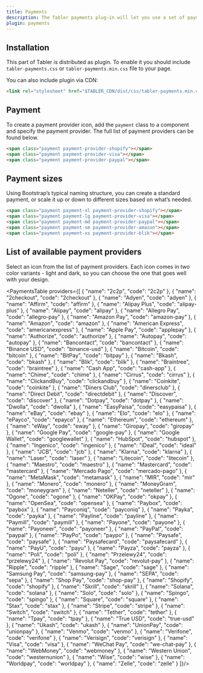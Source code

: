 ```yaml
---
title: Payments
description: The Tabler payments plug-in will let you use a set of payment provider icons to facilitate the payment process and make it more-user friendly.
plugin: payments
---
```


## Installation

This part of Tabler is distributed as plugin. To enable it you should include `tabler-payments.css` or `tabler-payments.min.css` file to your page.

You can also include plugin via CDN:

```html
<link rel="stylesheet" href="$TABLER_CDN/dist/css/tabler-payments.min.css">
```

## Payment

To create a payment provider icon, add the `payment` class to a component and specify the payment provider. The full list of payment providers can be found below.

```html example plugins="payments" separated centered background="bg-light"
<span class="payment payment-provider-shopify"></span>
<span class="payment payment-provider-visa"></span>
<span class="payment payment-provider-paypal"></span>
```

## Payment sizes

Using Bootstrap’s typical naming structure, you can create a standard payment, or scale it up or down to different sizes based on what’s needed.

```html example plugins="payments" separated centered background="bg-light"
<span class="payment payment-xl payment-provider-shopify"></span>
<span class="payment payment-lg payment-provider-visa"></span>
<span class="payment payment-md payment-provider-paypal"></span>
<span class="payment payment-sm payment-provider-amazon"></span>
<span class="payment payment-xs payment-provider-blik"></span>
```

## List of available payment providers

Select an icon from the list of payment providers. Each icon comes in two color variants - light and dark, so you can choose the one that goes well with your design.

<PaymentsTable providers={[
	{ "name": "2c2p", "code": "2c2p" },
  { "name": "2checkout", "code": "2checkout" },
  { "name": "Adyen", "code": "adyen" },
  { "name": "Affirm", "code": "affirm" },
  { "name": "Alipay Plus", "code": "alipay-plus" },
  { "name": "Alipay", "code": "alipay" },
  { "name": "Allegro Pay", "code": "allegro-pay" },
  { "name": "Amazon Pay", "code": "amazon-pay" },
  { "name": "Amazon", "code": "amazon" },
  { "name": "American Express", "code": "americanexpress" },
  { "name": "Apple Pay", "code": "applepay" },
  { "name": "Authorize", "code": "authorize" },
  { "name": "Autopay", "code": "autopay" },
  { "name": "Bancontact", "code": "bancontact" },
  { "name": "Binance USD", "code": "binance-usd" },
  { "name": "Bitcoin", "code": "bitcoin" },
  { "name": "BitPay", "code": "bitpay" },
  { "name": "Bkash", "code": "bkash" },
  { "name": "Blik", "code": "blik" },
  { "name": "Braintree", "code": "braintree" },
  { "name": "Cash App", "code": "cash-app" },
  { "name": "Chime", "code": "chime" },
  { "name": "Cirrus", "code": "cirrus" },
  { "name": "ClickandBuy", "code": "clickandbuy" },
  { "name": "Coinkite", "code": "coinkite" },
  { "name": "Diners Club", "code": "dinersclub" },
  { "name": "Direct Debit", "code": "directdebit" },
  { "name": "Discover", "code": "discover" },
  { "name": "Dotpay", "code": "dotpay" },
  { "name": "Dwolla", "code": "dwolla" },
  { "name": "EasyPaisa", "code": "easypaisa" },
  { "name": "eBay", "code": "ebay" },
  { "name": "Elo", "code": "elo" },
  { "name": "ePayco", "code": "epayco" },
  { "name": "Ethereum", "code": "ethereum" },
  { "name": "eWay", "code": "eway" },
  { "name": "Giropay", "code": "giropay" },
  { "name": "Google Pay", "code": "google-pay" },
  { "name": "Google Wallet", "code": "googlewallet" },
  { "name": "HubSpot", "code": "hubspot" },
  { "name": "Ingenico", "code": "ingenico" },
  { "name": "iDeal", "code": "ideal" },
  { "name": "JCB", "code": "jcb" },
  { "name": "Klarna", "code": "klarna" },
  { "name": "Laser", "code": "laser" },
  { "name": "Litecoin", "code": "litecoin" },
  { "name": "Maestro", "code": "maestro" },
  { "name": "Mastercard", "code": "mastercard" },
  { "name": "Mercado Pago", "code": "mercado-pago" },
  { "name": "MetaMask", "code": "metamask" },
  { "name": "MIR", "code": "mir" },
  { "name": "Monero", "code": "monero" },
  { "name": "MoneyGram", "code": "moneygram" },
  { "name": "Neteller", "code": "neteller" },
  { "name": "Ogone", "code": "ogone" },
  { "name": "OKPay", "code": "okpay" },
  { "name": "OpenSea", "code": "opensea" },
  { "name": "Paybox", "code": "paybox" },
  { "name": "Payconiq", "code": "payconiq" },
  { "name": "Payka", "code": "payka" },
  { "name": "Payline", "code": "payline" },
  { "name": "Paymill", "code": "paymill" },
  { "name": "Payone", "code": "payone" },
  { "name": "Payoneer", "code": "payoneer" },
  { "name": "PayPal", "code": "paypal" },
  { "name": "PayPo", "code": "paypo" },
  { "name": "Paysafe", "code": "paysafe" },
  { "name": "Paysafecard", "code": "paysafecard" },
  { "name": "PayU", "code": "payu" },
  { "name": "Payza", "code": "payza" },
  { "name": "Poli", "code": "poli" },
  { "name": "Przelewy24", "code": "przelewy24" },
  { "name": "Revolut Pay", "code": "revolut-pay" },
  { "name": "Ripple", "code": "ripple" },
  { "name": "Sage", "code": "sage" },
  { "name": "Samsung Pay", "code": "samsung-pay" },
  { "name": "SEPA", "code": "sepa" },
  { "name": "Shop Pay", "code": "shop-pay" },
  { "name": "Shopify", "code": "shopify" },
  { "name": "Skrill", "code": "skrill" },
  { "name": "Solana", "code": "solana" },
  { "name": "Solo", "code": "solo" },
  { "name": "Spingo", "code": "spingo" },
  { "name": "Square", "code": "square" },
  { "name": "Stax", "code": "stax" },
  { "name": "Stripe", "code": "stripe" },
  { "name": "Switch", "code": "switch" },
  { "name": "Tether", "code": "tether" },
  { "name": "Tpay", "code": "tpay" },
  { "name": "True USD", "code": "true-usd" },
  { "name": "Ukash", "code": "ukash" },
  { "name": "UnionPay", "code": "unionpay" },
  { "name": "Venmo", "code": "venmo" },
  { "name": "Verifone", "code": "verifone" },
  { "name": "Verisign", "code": "verisign" },
  { "name": "Visa", "code": "visa" },
  { "name": "WeChat Pay", "code": "we-chat-pay" },
  { "name": "WebMoney", "code": "webmoney" },
  { "name": "Western Union", "code": "westernunion" },
  { "name": "Wise", "code": "wise" },
  { "name": "Worldpay", "code": "worldpay" },
  { "name": "Zelle", "code": "zelle" }
]}/>

